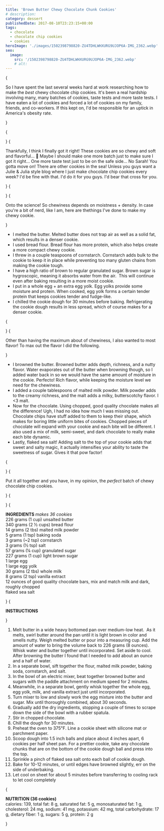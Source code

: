 ```yaml
---
title: 'Brown Butter Chewy Chocolate Chunk Cookies'
# description:
category: dessert
publishedDate: 2017-08-10T23:23:15+00:00
tags:
  - chocolate
  - chocolate chip cookies
  - cookies
heroImage: './images/1502398798820-ZU4TDHLWHXURG9UJOP6A-IMG_2362.webp'
seo:
  image:
    src: '/1502398798820-ZU4TDHLWHXURG9UJOP6A-IMG_2362.webp'
    # alt:
---
```



{<p>So I have spent the last several weeks hard at work researching how to make
the <em>best </em>chewy chocolate chip cookies. It's been a real hardship
involving many, many batches of cookies, taste tests and more taste tests. I
have eaten a lot of cookies and forced a lot of cookies on my family,
friends, and co-workers. If this kept on, I'd be responsible for an uptick
in America's obesity rate.</p>}

{<p><Picture
		src={ContentImage1}
		alt="Brown Butter Chewy Chocolate Chunk Cookies | Sarah Makes Stuff"
	/></p>}
{<p>Thankfully, I think I finally got it right! These cookies are so chewy and
soft and flavorful... 🤤 Maybe I should make one more batch just to make sure
I got it right... One more taste test just to be on the safe side... No Sarah!
You gotta move on! There are other cookies in the sea! Unless you guys want a
Julie &amp; Julia style blog where I just make chocolate chip cookies every
week? I'd be fine with that. I'd do it for you guys. I'd bear that cross for
you.</p>}
{<p><Picture
		src={ContentImage2}
		alt="Brown Butter Chewy Chocolate Chunk Cookies | Sarah Makes Stuff"
	/></p>}
{<p>Onto the science! So chewiness depends on moistness + density. In case you're
a bit of nerd, like I am, here are thethings I've done to make my chewy
<em></em>cookie.</p>}

<ul>
	<li>
		I melted the butter. Melted butter does not trap air as well as a solid fat,
		which results in a denser cookie.
	</li>
	<li>
		I used bread flour. Bread flour has more protein, which also helps create a
		more compact chewy cookie.
	</li>
	<li>
		I threw in a couple teaspoons of cornstarch. Cornstarch adds bulk to the
		cookie to keep it in place while preventing too many gluten chains from
		making the cookie tough.
	</li>
	<li>
		I have a high ratio of brown to regular granulated sugar. Brown sugar is
		hygroscopic, meaning it absorbs water from the air.  This will continue even
		after baking resulting in a more moist cookie. 
	</li>
	<li>
		I put in a whole egg + an extra egg yolk. Egg yolks provide some moisture
		and protein. When cooked, egg yolk forms a certain tender protein that keeps
		cookies tender and fudge-like. 
	</li>
	<li>
		I chilled the cookie dough for 30 minutes before baking. Refrigerating the
		cookie dough results in less spread, which of course makes for a denser
		cookie. 
	</li>
</ul>
{
	<p>
		<Picture
			src={ContentImage3}
			alt="Brown Butter Chewy Chocolate Chunk Cookies | Sarah Makes Stuff"
		/>
	</p>
}
{
	<p>
		Other than having the maximum about of chewiness, I also wanted to most
		flavor! To max out the flavor I did the following.
	</p>
}
<ul>
	<li>
		I browned the butter. Browned butter adds depth, richness, and a nutty
		flavor. Water evaporates out of the butter when browning though, so I added
		water back in so we would have the same amount of moisture in the cookie.
		Perfecto! Rich flavor, while keeping the moisture level we need for the
		chewiness. 
	</li>
	<li>
		I added a couple tablespoons of malted milk powder. Milk powder adds to the
		creamy richness, and the malt adds a milky, butterscotchy flavor. I &lt;3
		malt.
	</li>
	<li>
		Now for the chocolate. Using chopped, good quality chocolate makes all the
		difference! Ugh, I had no idea how much I was missing out. Chocolate chips
		have stuff added to them to keep their shape, which makes for boring little
		uniform bites of cookies. Chopped pieces of chocolate will expand with your
		cookie and each bite will be different. I also used a mix of milk,
		semi-sweet, and dark chocolate to really make each bite dynamic.
	</li>
	<li>
		Lastly, flaked sea salt! Adding salt to the top of your cookie adds that
		sweet and salty magic, it actually intensifies your ability to taste the
		sweetness of sugar. Gives it that pow factor!
	</li>
</ul>
{
	<p>
		<Picture
			src={ContentImage4}
			alt="Brown Butter Chewy Chocolate Chunk Cookies | Sarah Makes Stuff"
		/>
	</p>
}
{
	<p>
		Put it all together and you have, in my opinion, the <em>perfect </em>batch
		of chewy chocolate chip cookies.
	</p>
}
{
	<p>
		<Picture
			src={ContentImage5}
			alt="Brown Butter Chewy Chocolate Chunk Cookies | Sarah Makes Stuff"
		/>
	</p>
}
{
	<p>
		<strong>INGREDIENTS </strong>
		<em>makes 36 cookies</em>
		<br />
		226 grams (1 cup) unsalted butter
		<br />
		340 grams (2 ½ cups) bread flour
		<br />
		14 grams (2 tbs) malted milk powder
		<br />5 grams (1 tsp) baking soda
		<br />3 grams (~2 tsp) cornstarch
		<br />3 grams (½ tsp) salt
		<br />
		57 grams (¼ cup) granulated sugar
		<br />
		227 grams (1 cup) light brown sugar
		<br />1 large egg
		<br />1 large egg yolk
		<br />
		30 grams (2 tbs) whole milk
		<br />8 grams (2 tsp) vanilla extract
		<br />
		12 ounces of good quality chocolate bars, mix and match milk and dark,
		roughly chopped
		<br />
		flaked sea salt
	</p>
}
{
	<p>
		<strong>INSTRUCTIONS</strong>
	</p>
}
<ol>
	<li>
		Melt butter in a wide heavy bottomed pan over medium-low heat.  As it melts,
		swirl butter around the pan until it is light brown in color and smells
		nutty. Weigh melted butter or pour into a measuring cup. Add the amount of
		water to bring the volume back to 226 grams (8 ounces). Whisk water and
		butter together until incorporated. Set aside to cool. After browning the
		butter I found that I needed to add about an ounce and a half of water. 
	</li>
	<li>
		In a separate bowl, sift together the flour, malted milk powder, baking
		soda, cornstarch, and salt. 
	</li>
	<li>
		In the bowl of an electric mixer, beat together browned butter and sugars
		with the paddle attachment on medium speed for 2 minutes.
	</li>
	<li>
		Meanwhile, in a separate bowl, gently whisk together the whole egg, egg
		yolk, milk, and vanilla extract just until incorporated.
	</li>
	<li>
		Turn mixer to low and slowly work the egg mixture into the butter and sugar.
		Mix until thoroughly combined, about 30 seconds.
	</li>
	<li>
		Gradually add the dry ingredients, stopping a couple of times to scrape down
		the side of the bowl with a rubber spatula.
	</li>
	<li>Stir in chopped chocolate. </li>
	<li>Chill the dough for 30 minutes.</li>
	<li>
		Preheat the oven to 375℉. Line a cookie sheet with silicone mat or parchment
		paper. 
	</li>
	<li>
		Scoop dough into 1.5 inch balls and place about 4 inches apart, 6 cookies
		per half sheet pan. For a prettier cookie, take any chocolate chunks that
		are on the bottom of the cookie dough ball and press into the top.
	</li>
	<li>Sprinkle a pinch of flaked sea salt onto each ball of cookie dough.</li>
	<li>
		Bake for 10-12 minutes, or until edges have browned slightly, err on the
		side of underbaking.
	</li>
	<li>
		Let cool on sheet for about 5 minutes before transferring to cooling rack to
		let cool completely
	</li>
</ol>
{
	<p>
		<strong>NUTRITION (36 cookies)</strong>
		<br />
		calories: 139, total fat: 8 g, saturated fat: 5 g, monosaturated fat: 1 g,
		cholesterol: 24 mg, sodium: 41 mg, potassium: 42 mg, total carbohydrate: 17
		g, dietary fiber: 1 g, sugars: 5 g, protein: 2 g
	</p>
}

